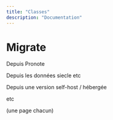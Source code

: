 ```yaml
---
title: "Classes"
description: "Documentation"
---
```


# Migrate

Depuis Pronote

Depuis les données siecle etc

Depuis une version self-host / hébergée

etc

(une page chacun)
